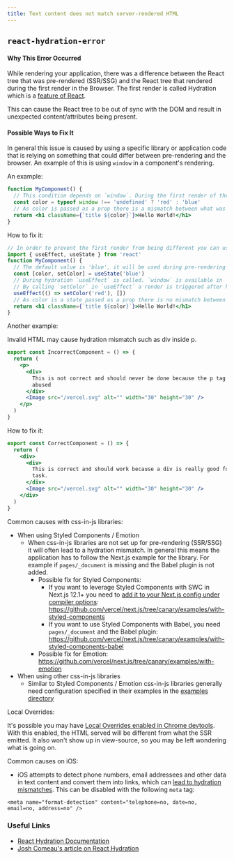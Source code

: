 ```yaml
---
title: Text content does not match server-rendered HTML
---
```


## `react-hydration-error`

#### Why This Error Occurred

While rendering your application, there was a difference between the React tree that was pre-rendered (SSR/SSG) and the React tree that rendered during the first render in the Browser. The first render is called Hydration which is a [feature of React](https://react.dev/reference/react-dom/hydrate).

This can cause the React tree to be out of sync with the DOM and result in unexpected content/attributes being present.

#### Possible Ways to Fix It

In general this issue is caused by using a specific library or application code that is relying on something that could differ between pre-rendering and the browser. An example of this is using `window` in a component's rendering.

An example:

```jsx
function MyComponent() {
  // This condition depends on `window`. During the first render of the browser the `color` variable will be different
  const color = typeof window !== 'undefined' ? 'red' : 'blue'
  // As color is passed as a prop there is a mismatch between what was rendered server-side vs what was rendered in the first render
  return <h1 className={`title ${color}`}>Hello World!</h1>
}
```

How to fix it:

```jsx
// In order to prevent the first render from being different you can use `useEffect` which is only executed in the browser and is executed during hydration
import { useEffect, useState } from 'react'
function MyComponent() {
  // The default value is 'blue', it will be used during pre-rendering and the first render in the browser (hydration)
  const [color, setColor] = useState('blue')
  // During hydration `useEffect` is called. `window` is available in `useEffect`. In this case because we know we're in the browser checking for window is not needed. If you need to read something from window that is fine.
  // By calling `setColor` in `useEffect` a render is triggered after hydrating, this causes the "browser specific" value to be available. In this case 'red'.
  useEffect(() => setColor('red'), [])
  // As color is a state passed as a prop there is no mismatch between what was rendered server-side vs what was rendered in the first render. After useEffect runs the color is set to 'red'
  return <h1 className={`title ${color}`}>Hello World!</h1>
}
```

Another example:

Invalid HTML may cause hydration mismatch such as div inside p.

```jsx
export const IncorrectComponent = () => {
  return (
    <p>
      <div>
        This is not correct and should never be done because the p tag has been
        abused
      </div>
      <Image src="/vercel.svg" alt="" width="30" height="30" />
    </p>
  )
}
```

How to fix it:

```jsx
export const CorrectComponent = () => {
  return (
    <div>
      <div>
        This is correct and should work because a div is really good for this
        task.
      </div>
      <Image src="/vercel.svg" alt="" width="30" height="30" />
    </div>
  )
}
```

Common causes with css-in-js libraries:

- When using Styled Components / Emotion
  - When css-in-js libraries are not set up for pre-rendering (SSR/SSG) it will often lead to a hydration mismatch. In general this means the application has to follow the Next.js example for the library. For example if `pages/_document` is missing and the Babel plugin is not added.
    - Possible fix for Styled Components:
      - If you want to leverage Styled Components with SWC in Next.js 12.1+ you need to [add it to your Next.js config under compiler options](https://nextjs.org/docs/advanced-features/compiler#styled-components): https://github.com/vercel/next.js/tree/canary/examples/with-styled-components
      - If you want to use Styled Components with Babel, you need `pages/_document` and the Babel plugin: https://github.com/vercel/next.js/tree/canary/examples/with-styled-components-babel
    - Possible fix for Emotion: https://github.com/vercel/next.js/tree/canary/examples/with-emotion
- When using other css-in-js libraries
  - Similar to Styled Components / Emotion css-in-js libraries generally need configuration specified in their examples in the [examples directory](https://github.com/vercel/next.js/tree/canary/examples)

Local Overrides:

It's possible you may have [Local Overrides enabled in Chrome devtools](https://developer.chrome.com/blog/new-in-devtools-65/#overrides). With this enabled, the HTML served will be different from what the SSR emitted. It also won't show up in view-source, so you may be left wondering what is going on.

Common causes on iOS:

- iOS attempts to detect phone numbers, email addressees and other data in text content and convert them into links, which can [lead to hydration mismatches](https://github.com/vercel/next.js/issues/38290). This can be disabled with the following `meta` tag:

```
<meta name="format-detection" content="telephone=no, date=no, email=no, address=no" />
```

### Useful Links

- [React Hydration Documentation](https://react.dev/reference/react-dom/client/hydrateRoot)
- [Josh Comeau's article on React Hydration](https://www.joshwcomeau.com/react/the-perils-of-rehydration/)
